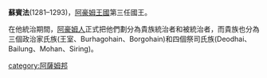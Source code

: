 {{unreferenced|time=2014-11-04T03:19:18+00:00}}
'''蘇賓法'''(1281–1293)，[[阿豪姆王國|阿豪姆王國]]第三任國王。

在他統治期間，[[阿豪姆人|阿豪姆人]]正式把他們劃分為貴族統治者和被統治者，而貴族也分為三個政治家氏族(王室、Burhagohain、Borgohain)和四個祭司氏族(Deodhai、Bailung、Mohan、Siring)。

[[category:阿薩姆邦|category:阿薩姆邦]]